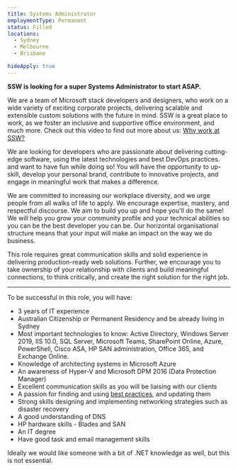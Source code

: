 ```yaml
---
title: Systems Administrator
employmentType: Permanent
status: Filled
locations: 
  - Sydney
  - Melbourne
  - Brisbane

hideApply: true
---
```

        
**SSW is looking for a super Systems Administrator to start ASAP.**


We are a team of Microsoft stack developers and designers, who work on a wide variety of exciting corporate projects, delivering scalable and extensible custom solutions with the future in mind. SSW is a great place to work, as we foster an inclusive and supportive office environment, and much more. Check out this video to find out more about us: [Why work at SSW?](https://youtu.be/tWuutobJtdg)


We are looking for developers who are passionate about delivering cutting-edge software, using the latest technologies and best DevOps practices. and want to have fun while doing so! You will have the opportunity to up-skill, develop your personal brand, contribute to innovative projects, and engage in meaningful work that makes a difference.


We are committed to increasing our workplace diversity, and we urge people from all walks of life to apply. We encourage expertise, mastery, and respectful discourse. We aim to build you up and hope you'll do the same! We will help you grow your community profile and your technical abilities so you can be the best developer you can be. Our horizontal organisational structure means that your input will make an impact on the way we do business.


This role requires great communication skills and solid experience in delivering production-ready web solutions. Further, we encourage you to take ownership of your relationship with clients and build meaningful connections, to think critically, and create the right solution for the right job.




---


To be successful in this role, you will have:


* 3 years of IT experience
* Australian Citizenship or Permanent Residency and be already living in Sydney
* Most important technologies to know: Active Directory, Windows Server 2019, IIS 10.0, SQL Server, Microsoft Teams, SharePoint Online, Azure, PowerShell, Cisco ASA, HP SAN administration, Office 365, and Exchange Online.
* Knowledge of architecting systems in Microsoft Azure
* An awareness of Hyper-V and Microsoft DPM 2016 (Data Protection Manager)
* Excellent communication skills as you will be liaising with our clients
* A passion for finding and using [best practices](https://rules.ssw.com.au), and updating them
* Strong skills designing and implementing networking strategies such as disaster recovery
* A good understanding of DNS
* HP hardware skills - Blades and SAN
* An IT degree
* Have good task and email management skills


Ideally we would like someone with a bit of .NET knowledge as well, but this is not essential.



